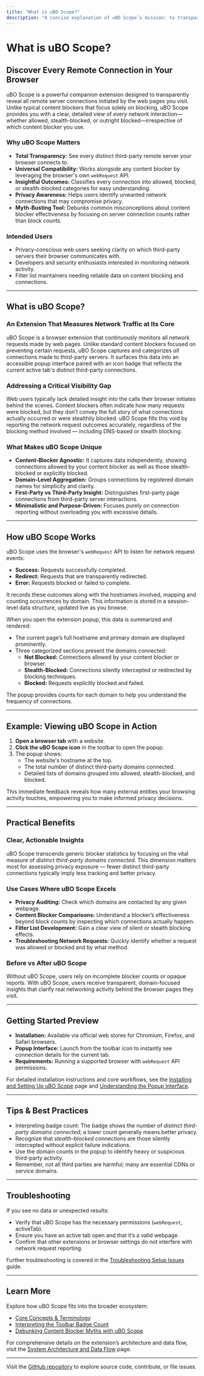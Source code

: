 ```yaml
---
title: "What is uBO Scope?"
description: "A concise explanation of uBO Scope’s mission: to transparently reveal all remote server connections made by pages in your browser, regardless of which content blocker you use—enabling better understanding, privacy awareness, and troubleshooting. Covers primary value propositions and business context."
---
```


# What is uBO Scope?

## Discover Every Remote Connection in Your Browser

uBO Scope is a powerful companion extension designed to transparently reveal all remote server connections initiated by the web pages you visit. Unlike typical content blockers that focus solely on blocking, uBO Scope provides you with a clear, detailed view of *every* network interaction—whether allowed, stealth-blocked, or outright blocked—irrespective of which content blocker you use.

### Why uBO Scope Matters
- **Total Transparency:** See every distinct third-party remote server your browser connects to.
- **Universal Compatibility:** Works alongside any content blocker by leveraging the browser's own `webRequest` API.
- **Insightful Outcomes:** Classifies every connection into allowed, blocked, or stealth-blocked categories for easy understanding.
- **Privacy Awareness:** Helps users identify unwanted network connections that may compromise privacy.
- **Myth-Busting Tool:** Debunks common misconceptions about content blocker effectiveness by focusing on server connection counts rather than block counts.

### Intended Users
- Privacy-conscious web users seeking clarity on which third-party servers their browser communicates with.
- Developers and security enthusiasts interested in monitoring network activity.
- Filter list maintainers needing reliable data on content blocking and connections.

---

## What is uBO Scope?

### An Extension That Measures Network Traffic at Its Core

uBO Scope is a browser extension that continuously monitors all network requests made by web pages. Unlike standard content blockers focused on preventing certain requests, uBO Scope captures and categorizes *all* connections made to third-party servers. It surfaces this data into an accessible popup interface paired with an icon badge that reflects the current active tab's distinct third-party connections.

### Addressing a Critical Visibility Gap

Web users typically lack detailed insight into the calls their browser initiates behind the scenes. Content blockers often indicate how many requests were blocked, but they don’t convey the full story of what connections actually occurred or were stealthily blocked. uBO Scope fills this void by reporting the network request outcomes accurately, regardless of the blocking method involved — including DNS-based or stealth blocking.

### What Makes uBO Scope Unique

- **Content-Blocker Agnostic:** It captures data independently, showing connections allowed by your content blocker as well as those stealth-blocked or explicitly blocked.
- **Domain-Level Aggregation:** Groups connections by registered domain names for simplicity and clarity.
- **First-Party vs Third-Party Insight:** Distinguishes first-party page connections from third-party server interactions.
- **Minimalistic and Purpose-Driven:** Focuses purely on connection reporting without overloading you with excessive details.

---

## How uBO Scope Works

uBO Scope uses the browser's `webRequest` API to listen for network request events:

- **Success:** Requests successfully completed.
- **Redirect:** Requests that are transparently redirected.
- **Error:** Requests blocked or failed to complete.

It records these outcomes along with the hostnames involved, mapping and counting occurrences by domain. This information is stored in a session-level data structure, updated live as you browse.

When you open the extension popup, this data is summarized and rendered:

- The current page’s full hostname and primary domain are displayed prominently.
- Three categorized sections present the domains connected:
  - **Not Blocked:** Connections allowed by your content blocker or browser.
  - **Stealth-Blocked:** Connections silently intercepted or redirected by blocking techniques.
  - **Blocked:** Requests explicitly blocked and failed.

The popup provides counts for each domain to help you understand the frequency of connections.

---

## Example: Viewing uBO Scope in Action

1. **Open a browser tab** with a website.
2. **Click the uBO Scope icon** in the toolbar to open the popup.
3. The popup shows:
   - The website's hostname at the top.
   - The total number of distinct third-party domains connected.
   - Detailed lists of domains grouped into allowed, stealth-blocked, and blocked.

This immediate feedback reveals how many external entities your browsing activity touches, empowering you to make informed privacy decisions.

---

## Practical Benefits

### Clear, Actionable Insights
uBO Scope transcends generic blocker statistics by focusing on the vital measure of *distinct third-party domains connected*. This dimension matters most for assessing privacy exposure — fewer distinct third-party connections typically imply less tracking and better privacy.

### Use Cases Where uBO Scope Excels
- **Privacy Auditing:** Check which domains are contacted by any given webpage.
- **Content Blocker Comparisons:** Understand a blocker’s effectiveness beyond block counts by inspecting which connections actually happen.
- **Filter List Development:** Gain a clear view of silent or stealth blocking effects.
- **Troubleshooting Network Requests:** Quickly identify whether a request was allowed or blocked and by what method.

### Before vs After uBO Scope
Without uBO Scope, users rely on incomplete blocker counts or opaque reports. With uBO Scope, users receive transparent, domain-focused insights that clarify real networking activity behind the browser pages they visit.

---

## Getting Started Preview

- **Installation:** Available via official web stores for Chromium, Firefox, and Safari browsers.
- **Popup Interface:** Launch from the toolbar icon to instantly see connection details for the current tab.
- **Requirements:** Running a supported browser with `webRequest` API permissions.

For detailed installation instructions and core workflows, see the [Installing and Setting Up uBO Scope](../guides/core-usage/install-and-setup) page and [Understanding the Popup Interface](../guides/core-usage/understanding-the-popup).

---

## Tips & Best Practices

- Interpreting badge count: The badge shows the number of *distinct third-party domains connected*; a lower count generally means better privacy.
- Recognize that *stealth-blocked* connections are those silently intercepted without explicit failure indications.
- Use the domain counts in the popup to identify heavy or suspicious third-party activity.
- Remember, not all third parties are harmful; many are essential CDNs or service domains.

---

## Troubleshooting

If you see no data or unexpected results:
- Verify that uBO Scope has the necessary permissions (`webRequest`, activeTab).
- Ensure you have an active tab open and that it’s a valid webpage.
- Confirm that other extensions or browser settings do not interfere with network request reporting.

Further troubleshooting is covered in the [Troubleshooting Setup Issues](../getting-started/install-launch-validate/troubleshooting-setup) guide.

---

## Learn More

Explore how uBO Scope fits into the broader ecosystem:
- [Core Concepts & Terminology](../overview/introduction-core-concepts/core-concepts-terminology)
- [Interpreting the Toolbar Badge Count](../guides/core-usage/interpreting-badge-count)
- [Debunking Content Blocker Myths with uBO Scope](../guides/advanced-usage/myth-busting-content-blockers)

For comprehensive details on the extension’s architecture and data flow, visit the [System Architecture and Data Flow](../overview/architecture-features-integration/system-architecture) page.

---

Visit the [GitHub repository](https://github.com/gorhill/uBO-Scope) to explore source code, contribute, or file issues.